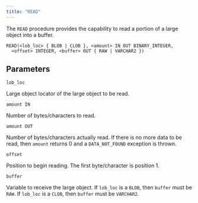 ```yaml
---
title: "READ"
---
```


The `READ` procedure provides the capability to read a portion of a large object into a buffer.

```text
READ(<lob_loc> { BLOB | CLOB }, <amount> IN OUT BINARY_INTEGER,
  <offset> INTEGER, <buffer> OUT { RAW | VARCHAR2 })
```

## Parameters

`lob_loc`

 Large object locator of the large object to be read.

`amount IN`

 Number of bytes/characters to read.

`amount OUT`

 Number of bytes/characters actually read. If there is no more data to be read, then `amount` returns 0 and a `DATA_NOT_FOUND` exception is thrown.

`offset`

 Position to begin reading. The first byte/character is position 1.

`buffer`

 Variable to receive the large object. If `lob_loc` is a `BLOB`, then `buffer` must be `RAW`. If `lob_loc` is a `CLOB`, then `buffer` must be `VARCHAR2`.
